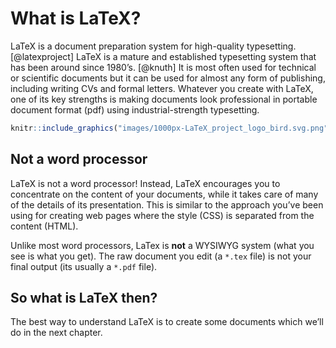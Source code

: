 # What is LaTeX? {#latex}

LaTeX is a document preparation system for high-quality typesetting. [@latexproject] LaTeX is a mature and established typesetting system that has been around since 1980's. [@knuth] It is most often used for technical or scientific documents but it can be used for almost any form of publishing, including writing CVs and formal letters. Whatever you create with LaTeX, one of its key strengths is making documents look professional in portable document format (pdf) using industrial-strength typesetting.

```r
knitr::include_graphics("images/1000px-LaTeX_project_logo_bird.svg.png")
```

## Not a word processor
LaTeX is not a word processor! Instead, LaTeX encourages you to concentrate on the content of your documents, while it takes care of many of the details of its presentation. This is similar to the approach you've been using for creating web pages where the style (CSS) is separated from the content (HTML).

Unlike most word processors, LaTex is **not** a WYSIWYG system (what you see is what you get). The raw document you edit (a `*.tex` file) is not your final output (its usually a `*.pdf` file).

## So what is LaTeX then?

The best way to understand LaTeX is to create some documents which we'll do in the next chapter.
